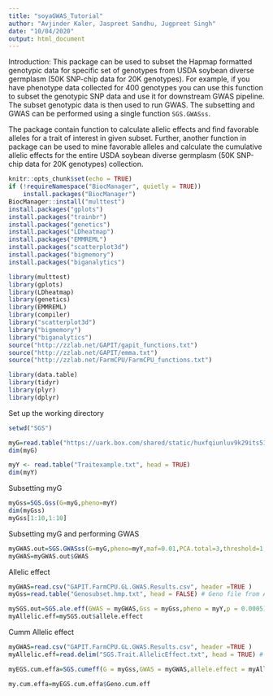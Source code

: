 ```yaml
---
title: "soyaGWAS_Tutorial"
author: "Avjinder Kaler, Jaspreet Sandhu, Jugpreet Singh"
date: "10/04/2020"
output: html_document
---
```


Introduction:
This package can be used to subset the Hapmap formatted genotypic data for specific set of genotypes from USDA soybean diverse germplasm (50K SNP-chip data for 20K genotypes). For example, if you have phenotype data collected for 400 genotypes you can use this function to subset the genotypic SNP data and use it for downstream GWAS pipeline. The subset genotypic data is then used to run GWAS. The subsetting and GWAS can be performed using a single function `SGS.GWASss`. 

The package contain function to calculate allelic effects and find favorable alleles for a trait of interest in given subset. Further, another function in package can be used to mine favorable alleles and calculate the cumulative allelic effects for the entire USDA soybean diverse germplasm (50K SNP-chip data for 20K genotypes) collection.   


```r
knitr::opts_chunk$set(echo = TRUE)
if (!requireNamespace("BiocManager", quietly = TRUE))
    install.packages("BiocManager")
BiocManager::install("multtest")
install.packages("gplots")
install.packages("trainbr")
install.packages("genetics")
install.packages("LDheatmap")
install.packages("EMMREML")
install.packages("scatterplot3d")
install.packages("bigmemory")
install.packages("biganalytics")

library(multtest)
library(gplots)
library(LDheatmap)
library(genetics)
library(EMMREML)
library(compiler)
library("scatterplot3d")
library("bigmemory")
library("biganalytics")
source("http://zzlab.net/GAPIT/gapit_functions.txt")
source("http://zzlab.net/GAPIT/emma.txt")
source("http://zzlab.net/FarmCPU/FarmCPU_functions.txt")

library(data.table)
library(tidyr)
library(plyr)
library(dplyr)

```

Set up the working directory 
```r
setwd("SGS")
```

```r
myG=read.table("https://uark.box.com/shared/static/huxfqiunluv9k29its510bgqtsbqaxli.txt", header = FALSE)
dim(myG)
```


```r
myY <- read.table("Traitexample.txt", head = TRUE) 
dim(myY)
```


Subsetting myG
```r
myGss=SGS.Gss(G=myG,pheno=myY)
dim(myGss)
myGss[1:10,1:10]
```

Subsetting myG and performing GWAS

```r
myGWAS.out=SGS.GWASss(G=myG,pheno=myY,maf=0.01,PCA.total=3,threshold=1,model="FarmCPU")
myGWAS=myGWAS.out$GWAS

```


Allelic effect 
```r
myGWAS=read.csv("GAPIT.FarmCPU.GL.GWAS.Results.csv", header =TRUE )
myGss=read.table("Genosubset.hmp.txt", head = FALSE) # Geno file from A ; NEED THIS FORMAT FOR  GAPIT

mySGS.out=SGS.ale.eff(GWAS = myGWAS,Gss = myGss,pheno = myY,p = 0.0005)
myAllelic.eff=mySGS.out$allele.effect

```

Cumm Allelic effect 
```r
myGWAS=read.csv("GAPIT.FarmCPU.GL.GWAS.Results.csv", header =TRUE )
myAllelic.eff=read.delim("SGS.Trait.AllelicEffect.txt", head = TRUE) # Geno file from A ; NEED THIS FORMAT FOR  GAPIT

myEGS.cum.effa=SGS.cumeff(G = myGss,GWAS = myGWAS,allele.effect = myAllelic.eff,p = 0.005,trait.val = 1)

my.cum.effa=myEGS.cum.effa$Geno.cum.eff

```


